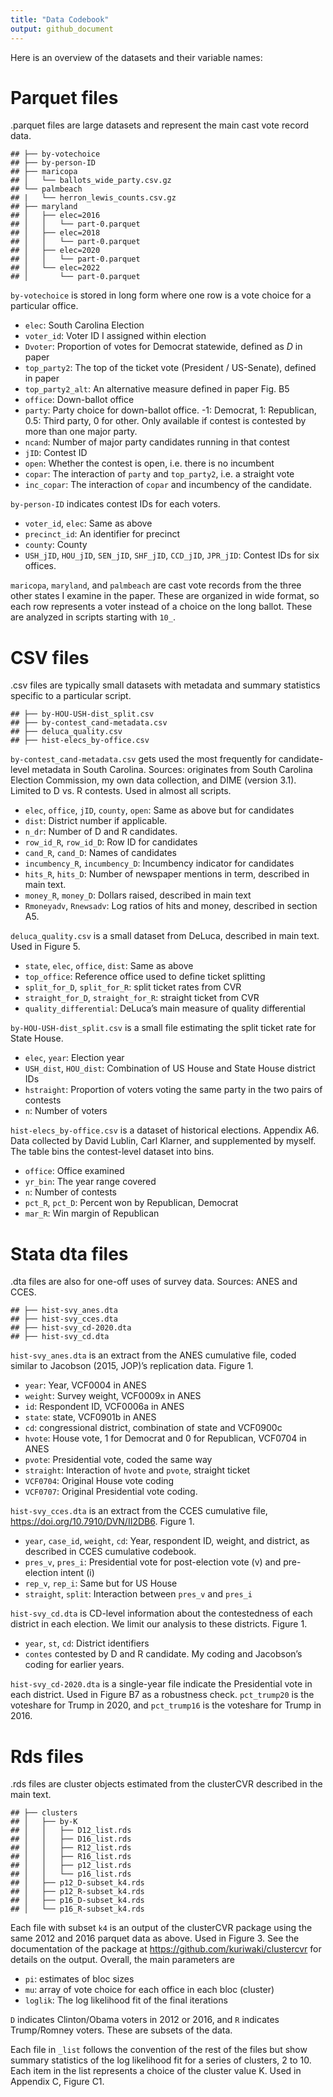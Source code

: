 ```yaml
---
title: "Data Codebook"
output: github_document
---
```


Here is an overview of the datasets and their variable names:

# Parquet files

.parquet files are large datasets and represent the main cast vote record data.

    ## ├── by-votechoice
    ## ├── by-person-ID
    ## ├── maricopa
    ## │   └── ballots_wide_party.csv.gz
    ## └── palmbeach
    ## |   └── herron_lewis_counts.csv.gz
    ## ├── maryland
    ## │   ├── elec=2016
    ## │   │   └── part-0.parquet
    ## │   ├── elec=2018
    ## │   │   └── part-0.parquet
    ## │   ├── elec=2020
    ## │   │   └── part-0.parquet
    ## │   └── elec=2022
    ## │       └── part-0.parquet

`by-votechoice` is stored in long form where one row is a vote choice for a particular office. 

* `elec`: South Carolina Election
* `voter_id`: Voter ID I assigned within election
* `Dvoter`: Proportion of votes for Democrat statewide, defined as $D$ in paper
* `top_party2`: The top of the ticket vote (President / US-Senate), defined in paper
* `top_party2_alt`: An alternative measure defined in paper Fig. B5
* `office`: Down-ballot office
* `party`: Party choice for down-ballot office. -1: Democrat, 1: Republican, 0.5: Third party, 0 for other. Only available if contest is contested by more than one major party.
* `ncand`: Number of major party candidates running in that contest
* `jID`: Contest ID
* `open`: Whether the contest is open, i.e. there is no incumbent
* `copar`: The interaction of `party` and `top_party2`, i.e. a straight vote
* `inc_copar`: The interaction of `copar` and incumbency of the candidate.


`by-person-ID` indicates contest IDs for each voters. 

* `voter_id`, `elec`: Same as above
* `precinct_id`: An identifier for precinct
* `county`: County
* `USH_jID`, `HOU_jID`, `SEN_jID`, `SHF_jID`, `CCD_jID`, `JPR_jID`: Contest IDs for six offices.


`maricopa`, `maryland`, and `palmbeach` are cast vote records from the three other states I examine in the paper. These are organized in wide format, so each row represents a voter instead of a choice on the long ballot. These are analyzed in scripts starting with `10_`.


# CSV files

.csv files are typically small datasets with metadata and summary statistics specific to a particular script. 

    ## ├── by-HOU-USH-dist_split.csv
    ## ├── by-contest_cand-metadata.csv
    ## ├── deluca_quality.csv
    ## ├── hist-elecs_by-office.csv
    
`by-contest_cand-metadata.csv` gets used the most frequently for candidate-level metadata in South Carolina. Sources: originates from South Carolina Election Commission, my own data collection, and DIME (version 3.1). Limited to D vs. R contests. Used in almost all scripts.

* `elec`, `office`, `jID`, `county`, `open`: Same as above but for candidates
* `dist`: District number if applicable.
* `n_dr`: Number of D and R candidates.
* `row_id_R`, `row_id_D`: Row ID for candidates 
* `cand_R`,  `cand_D`: Names of candidates
* `incumbency_R`, `incumbency_D`: Incumbency indicator for candidates
* `hits_R`, `hits_D`: Number of newspaper mentions in term, described in main text.
* `money_R`, `money_D`: Dollars raised, described in main text
* `Rmoneyadv`, `Rnewsadv`: Log ratios of hits and money, described in section A5. 

`deluca_quality.csv` is a small dataset from DeLuca, described in main text. Used in Figure 5.

* `state`, `elec`, `office`, `dist`: Same as above
* `top_office`: Reference office used to define ticket splitting
* `split_for_D`, `split_for_R`: split ticket rates from CVR
* `straight_for_D`, `straight_for_R`: straight ticket from CVR
* `quality_differential`: DeLuca's main measure of quality differential

`by-HOU-USH-dist_split.csv` is a small file estimating the split ticket rate for State House. 

* `elec`, `year`: Election year
* `USH_dist`, `HOU_dist`: Combination of US House and State House district IDs
* `hstraight`: Proportion of voters voting the same party in the two pairs of contests
* `n`: Number of voters


`hist-elecs_by-office.csv` is a dataset of historical elections. Appendix A6. Data collected by David Lublin, Carl Klarner, and supplemented by myself. The table bins the contest-level dataset into bins.

* `office`: Office examined
* `yr_bin`: The year range covered
* `n`: Number of contests
* `pct_R`, `pct_D`: Percent won by Republican, Democrat
* `mar_R`: Win margin of Republican


# Stata dta files
.dta files are also for one-off uses of survey data. Sources: ANES and CCES.

    ## ├── hist-svy_anes.dta
    ## ├── hist-svy_cces.dta
    ## ├── hist-svy_cd-2020.dta
    ## ├── hist-svy_cd.dta
    

`hist-svy_anes.dta` is an extract from the ANES cumulative file, coded similar to Jacobson (2015, JOP)'s replication data. Figure 1.

* `year`: Year, VCF0004 in ANES
* `weight`: Survey weight, VCF0009x in ANES
* `id`: Respondent ID, VCF0006a in ANES
* `state`: state, VCF0901b in ANES
* `cd`: congressional district, combination of state and  VCF0900c
* `hvote`: House vote, 1 for Democrat and 0 for Republican, VCF0704 in ANES
* `pvote`: Presidential vote, coded the same way   
* `straight`: Interaction of `hvote`  and `pvote`, straight ticket
* `VCF0704`: Original House vote coding 
* `VCF0707`: Original Presidential vote coding.

`hist-svy_cces.dta` is an extract from the CCES cumulative file, <https://doi.org/10.7910/DVN/II2DB6>. Figure 1.

* `year`, `case_id`, `weight`, `cd`: Year, respondent ID, weight, and district, as described in CCES cumulative codebook.
* `pres_v`, `pres_i`: Presidential vote for post-election vote (v) and pre-election intent (i)
* `rep_v`, `rep_i`: Same but for US House
* `straight`, `split`: Interaction between `pres_v` and `pres_i`


`hist-svy_cd.dta` is CD-level information about the contestedness of each district in each election. We limit our analysis to these districts. Figure 1.

* `year`, `st`, `cd`: District identifiers
* `contes` contested by D and R candidate. My coding and Jacobson's coding for earlier years.

`hist-svy_cd-2020.dta` is a single-year file indicate the Presidential vote in each district. Used in Figure B7 as a robustness check. `pct_trump20` is the voteshare for Trump in 2020, and `pct_trump16` is the voteshare for Trump in 2016.


# Rds files
.rds files are cluster objects estimated from the clusterCVR described in the main text.

    ## ├── clusters
    ## │   ├── by-K
    ## │   │   ├── D12_list.rds
    ## │   │   ├── D16_list.rds
    ## │   │   ├── R12_list.rds
    ## │   │   ├── R16_list.rds
    ## │   │   ├── p12_list.rds
    ## │   │   └── p16_list.rds
    ## │   ├── p12_D-subset_k4.rds
    ## │   ├── p12_R-subset_k4.rds
    ## │   ├── p16_D-subset_k4.rds
    ## │   └── p16_R-subset_k4.rds
    
Each file with subset `k4` is an output of the clusterCVR package using the same 2012 and 2016 parquet data as above.  Used in Figure 3. See the documentation of the package at <https://github.com/kuriwaki/clustercvr> for details on the output. Overall, the main parameters are

* `pi`: estimates of bloc sizes
* `mu`: array of vote choice for each office in each bloc (cluster)
* `loglik`: The log likelihood fit of the final iterations

`D` indicates Clinton/Obama voters in 2012 or 2016, and `R` indicates Trump/Romney voters. These are subsets of the data.

Each file in `_list` follows the convention of the rest of the files but show summary statistics of the log likelihood fit for a series of clusters, 2 to 10. Each item in the list represents a choice of the cluster value K. Used in Appendix C, Figure C1. 
